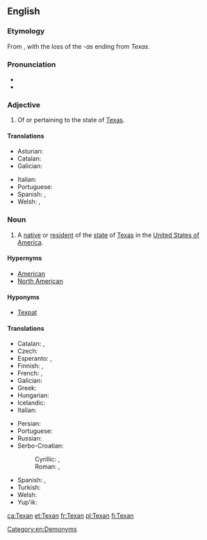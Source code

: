 {{also|texan}}
==English==

===Etymology===
From {{suffix|Texas|an|lang=en}}, with the loss of the ''-as'' ending from ''Texas''.

===Pronunciation===
* {{IPA|/ˈtɛksən/|lang=en}}
* {{rhymes|ɛksən|lang=en}}

===Adjective===
{{en-adj}}

# Of or pertaining to the state of [[Texas]].

====Translations====
{{trans-top|of or pertaining to Texas}}
* Asturian: {{t|ast|texanu}}
* Catalan: {{t|ca|texà}}
* Galician: {{t|gl|texano}}
{{trans-mid}}
* Italian: {{t|it|texano}}
* Portuguese: {{t+|pt|texano}}
* Spanish: {{t|es|texano}}, {{t|es|tejano}}
* Welsh: {{t|cy|Tecsanaidd}}, {{t|cy|o Decsas}}
{{trans-bottom}}

===Noun===
{{en-noun}}

# A [[native]] or [[resident]] of the [[state]] of [[Texas]] in the [[United States of America]].

====Hypernyms====
* [[American]]
* [[North American]]

====Hyponyms====
* [[Texpat]]

====Translations====
{{trans-top|an inhabitant or a resident of Texas}}
* Catalan: {{t|ca|texà|m}}, {{t|ca|texana|f}}
* Czech: {{t|cs|Texasan|m}}
* Esperanto: {{t|eo|teksasano}} {{qualifier|man or woman}}, {{t|eo|teksasanino}} {{qualifier|woman}}
* Finnish: {{t|fi|teksasilainen}}, {{t+|fi|texasilainen}}
* French: {{t+|fr|Texan|m}}, {{t+|fr|Texane|f}}
* Galician: {{t|gl|texano|m}}
* Greek: {{t+|el|Τεξανός|m}}
* Hungarian: {{t+|hu|texasi}}
* Icelandic: {{t|is|Texasbúi|m}}
* Italian: {{t|it|texano|m}}
{{trans-mid}}
* Persian: {{t|fa|تگزاسی|tr=tegzâsi|sc=fa-Arab}}
* Portuguese: {{t+|pt|texano|m}}
* Russian: {{t+|ru|теха́сец|m}}
* Serbo-Croatian:
*: Cyrillic: {{t|sh|Текса́шанин|m|sc=Cyrl}}, {{t|sh|Текса́ша̄нка|f|sc=Cyrl}}
*: Roman: {{t+|sh|Teksášanin|m}}, {{t|sh|Teksášānka|f}}
* Spanish: {{t|es|texano|m}}, {{t|es|tejano|m}}
* Turkish: {{t|tr|Teksaslı}}
* Welsh: {{t|cy|Tecsaniad|m|f}}
* Yup'ik: {{t|esu|Teekkisassaqmintaq}}
{{trans-bottom}}

[[Category:en:Demonyms]]

[[ca:Texan]]
[[et:Texan]]
[[fr:Texan]]
[[pl:Texan]]
[[fi:Texan]]